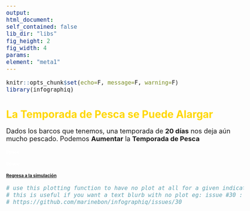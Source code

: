 ```yaml
---
output:
html_document:
self_contained: false
lib_dir: "libs"
fig_height: 2
fig_width: 4
params:
element: "meta1"
---
```


```r
knitr::opts_chunk$set(echo=F, message=F, warning=F)
library(infographiq)
```

<base target="_parent">
<style type="text/css">

body{ /* Normal  */
      font-size: 18px;
  }
h1 { /* Header 1 */
  font-size: 28px;
  color: Gold;
}
h2 { /* Header 2 */
  font-size: 12px;
}
h3 { /* Header 3 */
  font-size: 12px;
  color: White
}
</style>

# La Temporada de Pesca se Puede Alargar

Dados los barcos que tenemos, una temporada de **20 días** nos deja aún mucho pescado. Podemos **Aumentar** la **Temporada de Pesca**

### Space
### Space

## [Regresa a la simulación](https://tuna.shinyapps.io/InfoGraphicsShinny/)


```r
# use this plotting function to have no plot at all for a given indicator.
# this is useful if you want a text blurb with no plot eg: issue #30 :
# https://github.com/marinebon/infographiq/issues/30
```
